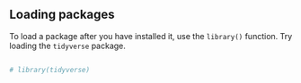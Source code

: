 

## Loading packages

To load a package after you have installed it, use the `library()` 
function. Try loading the ```tidyverse``` package.

```r

```

```r
# library(tidyverse)
```
